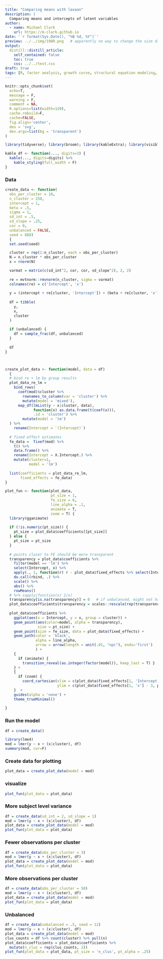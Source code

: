 ```yaml
---
title: "Comparing means with lavaan"
description: |
  Comparing means and intercepts of latent variables
author:
  - name: Michael Clark
    url: https://m-clark.github.io
date: '`r format(Sys.Date(), "%B %d, %Y")`'
preview: ../../img/198R.png   # apparently no way to change the size displayed via css (ignored) or file (stretched)
output:
  distill::distill_article:
    self_contained: false
    toc: true
    css: ../../test.css
draft: true
tags: [R, factor analysis, growth curve, structural equation modeling, SEM, intercepts, means]
---
```



```r
knitr::opts_chunk$set(
  echo=T, 
  message = F, 
  warning = F, 
  comment = NA,
  R.options=list(width=120), 
  cache.rebuild=F, 
  cache=FALSE,
  fig.align='center', 
  dev = 'svg', 
  dev.args=list(bg = 'transparent')
)

library(tidyverse); library(broom); library(kableExtra); library(visibly)

kable_df <- function(..., digits=3) {
  kable(..., digits=digits) %>% 
    kable_styling(full_width = F)
}
```

### Data


```r
create_data <- function(  
  obs_per_cluster = 10,
  n_cluster = 250,
  intercept = 1,
  beta = .5,
  sigma = 1,
  sd_int = .5,
  sd_slope = .25,
  cor = 0,
  unbalanced = FALSE,
  seed = 888) 
  {
  set.seed(seed)

  cluster = rep(1:n_cluster, each = obs_per_cluster)
  N = n_cluster * obs_per_cluster
  x = rnorm(N)

  varmat = matrix(c(sd_int^2, cor, cor, sd_slope^2), 2, 2)
  
  re = mvtnorm::rmvnorm(n_cluster, sigma = varmat)
  colnames(re) = c('Intercept', 'x')
  
  y = (intercept + re[cluster, 'Intercept']) + (beta + re[cluster, 'x'])*x + rnorm(N, sd = sigma)
  
  df = tibble(
    y,
    x,
    cluster
  )
  
  if (unbalanced) {
    df = sample_frac(df, unbalanced)
  }
  
  df
}



create_plot_data <- function(model, data = df) 
  {
  # bind re + lm by group results
  plot_data_re_lm = 
    bind_rows(
      coef(mod)$cluster %>% 
        rownames_to_column(var = 'cluster') %>% 
        mutate(model = 'mixed'),
      map_df(lmList(y ~ x|cluster, data), 
             function(x) as.data.frame(t(coef(x))), 
             .id = 'cluster') %>% 
        mutate(model = 'lm')
  ) %>% 
    rename(Intercept = `(Intercept)`)
  
  # fixed effect estimates
  fe_data =  fixef(mod) %>% 
    t() %>%  
    data.frame() %>% 
    rename(Intercept = X.Intercept.) %>% 
    mutate(cluster=1,
           model = 'lm')
  
  list(coefficients = plot_data_re_lm, 
       fixed_effects = fe_data)
}

plot_fun <- function(plot_data, 
                     pt_size = 1, 
                     fe_size = 6, 
                     line_alpha = .1,
                     animate = T,
                     zoom = T) {
  library(gganimate)
  
  if (!is.numeric(pt_size)) {
    pt_size = plot_data$coefficients[[pt_size]]
  } else {
    pt_size = pt_size
  }
  
  # points closer to FE should be more transparent
  transparency = plot_data$coefficients %>% 
    filter(model == 'lm') %>% 
    select(Intercept, x) %>% 
    apply(., 1, function(r) r - plot_data$fixed_effects %>% select(Intercept, x)) %>% 
    do.call(rbind, .) %>% 
    scale() %>% 
    abs() %>% 
    rowMeans() 
  # %>% sapply(function(x) 1/x)
  transparency[is.na(transparency)] = 0   # if unbalanced, might not have slope if n_obs = 1
  plot_data$coefficients$transparency = scales::rescale(rep(transparency, 2), to=c(0, 1))
  
  plot_data$coefficients %>% 
    ggplot(aes(x = Intercept, y = x, group = cluster)) +
    geom_point(aes(color=model, alpha = transparency), 
               size = pt_size) +
    geom_point(size = fe_size, data = plot_data$fixed_effects) +
    geom_path(color = 'black',
              alpha = line_alpha,
              arrow = arrow(length = unit(.01, "npc"), ends='first')
              ) +
    {
      if (animate) {
        transition_reveal(as.integer(factor(model)), keep_last = T) }  
    } +
    { 
      if (zoom) {
        coord_cartesian(xlim = c(plot_data$fixed_effects[1, 'Intercept'] - 3, plot_data$fixed_effects[1, 'Intercept'] + 3), 
                        ylim = c(plot_data$fixed_effects[1, 'x'] - 3, plot_data$fixed_effects[1, 'x'] + 3))}
    }  +
    guides(alpha = 'none') +
    theme_trueMinimal() 
  
}
```

### Run the model

```r
df = create_data()

library(lme4)
mod = lmer(y ~ x + (x|cluster), df)
summary(mod, cor=F)
```

### Create data for plotting

```r
plot_data = create_plot_data(model = mod)
```


### visualize

```r
plot_fun(plot_data = plot_data)

```


### More subject level variance

```r
df = create_data(sd_int = 2, sd_slope = 1)
mod = lmer(y ~ x + (x|cluster), df)
plot_data = create_plot_data(model = mod)
plot_fun(plot_data = plot_data)
```


### Fewer observations per cluster

```r
df = create_data(obs_per_cluster = 3)
mod = lmer(y ~ x + (x|cluster), df)
plot_data = create_plot_data(model = mod)
plot_fun(plot_data = plot_data)
```

### More observations per cluster

```r
df = create_data(obs_per_cluster = 50)
mod = lmer(y ~ x + (x|cluster), df)
plot_data = create_plot_data(model = mod)
plot_fun(plot_data = plot_data)
```


### Unbalanced

```r
df = create_data(unbalanced = .5, seed = 12)
mod = lmer(y ~ x + (x|cluster), df)
plot_data = create_plot_data(model = mod)
clus_counts = df %>% count(cluster) %>% pull(n)
plot_data$coefficients = plot_data$coefficients %>% 
  mutate(n_clus = rep(clus_counts, 2))
plot_fun(plot_data = plot_data, pt_size = 'n_clus', pt_alpha = .25)
```